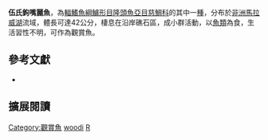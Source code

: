 {{Speciesbox
| name = 伍氏鉤嘴麗魚
| status = LC
| status_system= IUCN3.1
| image = 
| image_width = 260px
| image_caption = 
| genus = Rhamphochromis
| species = woodi
| authority = {{le|查爾斯·塔特·里根|Charles Tate Regan|Regan}}, 1922
| synonyms = *''Rhamphochromis brevis''<br /><small>Trewavas, 1935</small>
}}
'''伍氏鉤嘴麗魚'''，為[[輻鰭魚綱|輻鰭魚綱]][[鱸形目|鱸形目]][[隆頭魚亞目|隆頭魚亞目]][[慈鯛科|慈鯛科]]的其中一[[種|種]]，分布於[[非洲|非洲]][[馬拉威湖|馬拉威湖]]流域，體長可達42公分，棲息在沿岸礁石區，成小群活動，以[[魚類|魚類]]為食，生活習性不明，可作為觀賞魚。

== 參考文獻 ==
*{{FishBase_species|genus=Rhamphochromis|species=woodi |year=2013|month=5}}
== 擴展閱讀 ==
{{refbegin}}
{{wikispecies-inline|Rhamphochromis woodi|伍氏鉤嘴麗魚}}
{{refend}}
{{Taxonbar|from=Q3317495}}

[[Category:觀賞魚|Category:觀賞魚]]
[[Category:鉤嘴麗魚屬|woodi]]
[[Category:1922年描述的魚類|R]]

{{鱸形目小作品}}
